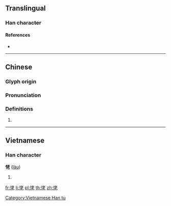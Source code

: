 ==Translingual==

===Han character===
{{Han char|rn=61|rad=心|as=06|sn=9|four=94011|canj=PJKP|ids=⿰忄老}}

====References====
* {{Han ref|kx=0383.240|dkj=10526|dj=0714.030|hdz=42294.020|uh=6045|ud=24645|bh=CEC4|bd=52932}}

----

==Chinese==
{{zh-forms}}

===Glyph origin===
{{Han etym}}

===Pronunciation===
{{zh-pron
|m=lǎo
|c=lou5
|h=pfs=láu
|w=3lau
|mc=y
|cat=
}}
<!--the format and categories are to be decided-->

===Definitions===
<!--POS is unknown-->
# {{defn|lang=zh}}

----

==Vietnamese==

===Han character===
'''恅''' ([[làu]])

# {{defn|lang=vi}}

[[Category:Vietnamese Han tu]]

[[fr:恅]]
[[li:恅]]
[[pl:恅]]
[[th:恅]]
[[zh:恅]]